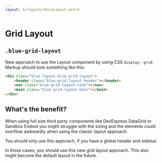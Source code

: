 ```yaml
---
layout: $/layouts/DocsLayout.astro
---
```



# Grid Layout

## `.blue-grid-layout`

New approach to use the Layout component by using CSS `display: grid`. Markup should look something like this:

```html
<div class="blue-layout blue-grid-layout">
    <header class="blue-grid-layout-header"></header>
    <nav class="blue-grid-layout-side"></nav>
    <main class="blue-grid-layout-main"></main>
</div>
```

## What's the benefit?

When using full size third party components like DevExpress DataGrid or Sandbox Embed you might struggle with the sizing and the elements could overflow awkwardly when using the classic layout approach.

You should only use this approach, if you have a global header and sidebar.

In those cases, you should use this new grid layout approach. This also might become the default layout in the future.
